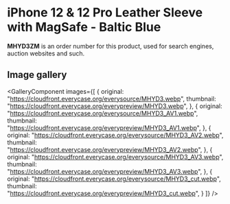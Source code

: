 
# iPhone 12 & 12 Pro Leather Sleeve with MagSafe - Baltic Blue

<Callout type='info' emoji='👉🏻'>**MHYD3ZM** is an order number for this product, used for search engines, auction websites and such.</Callout>

## Image gallery

<GalleryComponent
    images={[
      {
        original: "https://cloudfront.everycase.org/everysource/MHYD3.webp",
        thumbnail: "https://cloudfront.everycase.org/everypreview/MHYD3.webp",
      },
      {
        original: "https://cloudfront.everycase.org/everysource/MHYD3_AV1.webp",
        thumbnail: "https://cloudfront.everycase.org/everypreview/MHYD3_AV1.webp",
      },
      {
        original: "https://cloudfront.everycase.org/everysource/MHYD3_AV2.webp",
        thumbnail: "https://cloudfront.everycase.org/everypreview/MHYD3_AV2.webp",
      },
      {
        original: "https://cloudfront.everycase.org/everysource/MHYD3_AV3.webp",
        thumbnail: "https://cloudfront.everycase.org/everypreview/MHYD3_AV3.webp",
      },
      {
        original: "https://cloudfront.everycase.org/everysource/MHYD3_cut.webp",
        thumbnail: "https://cloudfront.everycase.org/everypreview/MHYD3_cut.webp",
      }
    ]}
  />

